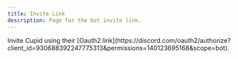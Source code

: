 ```yaml
---
title: Invite Link
description: Page for the bot invite link.
---
```



<CardGrid>
  <Card title="Invite Link" icon="external">
    Invite Cupid using their [Oauth2
    link](https://discord.com/oauth2/authorize?client_id=930688392247775313&permissions=140123695168&scope=bot).
  </Card>
</CardGrid>

